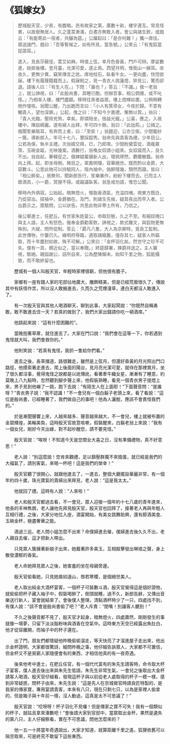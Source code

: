 # 《狐嫁女》

> 歷城殷天官，少貧，有膽略。邑有故家之第，廣數十畝，樓宇連亙。常見怪異，以故廢無居人。久之蓬蒿漸滿，白晝亦無敢入者。會公與諸生飲，或戲云：「有能寄此一宿者，共醵為筵。」公躍起曰：「是亦何難！」攜一席往。眾送諸門，戲曰：「吾等暫候之，如有所見，當急號。」公笑云：「有鬼狐當捉證耳。」
>
> 遂入，見長莎蔽徑，蒿艾如麻。時值上弦，幸月色昏黃，門戶可辨。摩娑數進，始抵後樓。登月臺，光潔可愛，遂止焉。西望月明，惟銜山一線耳。坐良久，更無少異，竊笑傳言之訛。席地枕石，臥看牛女。一更向盡，恍惚欲寐。樓下有履聲籍籍而上。假寐睨之，見一青衣人挑蓮燈，猝見公，驚而卻退。語後人曰：「有生人在。」下問：「誰也？」答云：「不識。」俄一老翁上，就公諦視，曰：「此殷尚書，其睡已酣。但辦吾事，相公倜儻，或不叱怪。」乃相率入樓，樓門盡闢。移時往來者益眾。樓上燈輝如晝。公稍稍轉側作嚏咳。翁聞公醒，乃出跪而言曰：「小人有箕帚女，今夜於歸。不意有觸貴人，望勿深罪。」公起，曳之曰：「不知今夕嘉禮，慚無以賀。」翁曰：「貴人光臨，壓除兇煞，幸矣。即煩陪坐，倍益光寵。」公喜，應之。入視樓中，陳設綺麗。遂有婦人出拜，年可四十餘。翁曰：「此拙荊。」公揖之。俄聞笙樂聒耳，有奔而上者，曰：「至矣！」翁趨迎，公亦立俟。少間籠紗一簇，導新郎入。年可十七八，豐採韶秀。翁命先與貴客為禮。少年目公。公若為儐，執半主禮。次翁婿交拜，已，乃即席。少間粉黛雲從，酒胾霧霈，玉碗金甌，光映幾案。酒數行，翁喚女奴請小姐來。女奴諾而入，良久不出。翁自起，搴韓促之。俄婢娼輩擁新人出，環佩璆然，麝蘭散馥。翁命向上拜。起，即坐母側。微目之，翠鳳明璫，容華絕世。既而酌以金爵，大容數斗。公思此物可以持驗同人，陰內袖中。偽醉隱幾，頹然而寢。皆曰：「相公醉矣。」居無何，聞新郎告行，笙樂暴作，紛紛下樓而去。已而主人斂酒具，小一爵，冥搜不得。或竊議臥客。翁急戒勿語，惟恐公聞。
>
> 移時內外俱寂。公始起。暗無燈火，惟脂香酒氣，充溢四堵。視東方既白，乃從容出。探袖中，金爵猶在。及門，則諸生先候，疑其夜出而早入者。公出爵示之。眾駭問，公以狀告。共思此物非寒士所有，乃信之。
>
> 後公舉進士，任肥丘。有世家朱姓宴公，命取巨觥，久之不至。有細奴掩口與主人語，主人有怒色。俄奉金爵勸客飲。諦視之，款式雕文，與狐物更無殊別。大疑，問所從制。答云：「爵凡八隻，大人為京卿時，覓良工監制。此世傳物，什襲已久。緣明府辱臨，適取諸箱簏，僅存其七，疑家人所竊取，而十年塵封如故，殊不可解。」公笑曰：「金杯羽化矣。然世守之珍不可失。僕有一具，頗近似之，當以奉贈。」終筵歸署，揀爵持送之。主人審視，駭絕。親詣謝公，詰所自來，公為歷陳顛末。始知千里之物，狐能攝致，而不敢終留也。

&emsp;&emsp;歷城有一個人叫殷天官，年輕時家裡很窮，但他很有膽子。

&emsp;&emsp;家鄉有一座有錢人家的宅邸佔地廣大，雕飾精美，但是已經荒廢很久了，傳說其中有妖怪作祟，所以沒人敢搬進去，久而久之荒煙漫草，連白天都沒人敢進入了。

&emsp;&emsp;有一次殷天官與其他人喝酒聊天，聊到此事，大家起鬨說：“你既然自稱勇敢，敢不敢進去住一天？若真的做到了，我們大家出錢請你吃一頓酒席。”

&emsp;&emsp;他跳起來說：“這有什麼困難的”。

&emsp;&emsp;當晚抱著草蓆，就住進去了。大家在門口說：“我們會在這等一下，你若遇到鬼怪就大叫，我們會救你的。”

&emsp;&emsp;他則笑說：“若真有鬼怪，我抓一隻給你們看。”

&emsp;&emsp;進去之後，長草擋道，路很難走，雖然是上弦月，但還好昏黃的月光照出門口路徑，他摸索著走進去，爬上後面的陽台，見月亮光潔可愛，就待在那裡賞月，坐了很久都沒事，覺得鬼怪之說都是以訛傳訛，看著牽牛織女星，漸漸有了睡意，約莫晚上八九點時，忽然聽到腳步聲上來，他假裝熟睡，看見一個青衣男子提燈上來，男子見到他嚇了一跳，跑下去說：“有陌生人在上面耶！”下面聲音問：“是誰呀？”青衣男子說：“我不認識！”不一會兒有一個白鬍子老頭上來，看了看說：“這位是殷尚書，已經睡著了，我們做自己的事吧！他為人灑脫，應該不會責怪我們的。”

&emsp;&emsp;於是漸聞聲響上來，人越來越多、聲音越來越大，不一會兒，樓上就被布置的金碧輝煌，美輪美奐，這時殷天官故意咳嗽，假裝醒來，白鬍老翁上來說：“我有一個女兒，剛好今天出嫁，對不起吵醒您，請不要見怪。”

&emsp;&emsp;殷天官說：“唉呀！不知道今天是您閨女大喜之日，沒有準備禮物，真不好意思！”

&emsp;&emsp;老人說：“別這麼說！您肯來觀禮，足以鎮壓群魔不來搗蛋，就已經是我們的大福氣了，請別客氣，來喝一杯吧！這是我們的榮幸！”

&emsp;&emsp;殷天官聽了很開心，就跟他進去了，一進去，整個大廳擺設華麗非常，有一個年約四十歲，珠光寶氣的貴婦出來拜見，老人說：“這是我太太。”

&emsp;&emsp;他就回了禮。這時有人說：“人來啦！”

&emsp;&emsp;老人和殷天官都過去看，不一會兒，眾人迎接一個年約十七八歲的青年進來，他長的丰神雋朗，老人讓他先拜見殷天官，殷天官也回拜了，接著老人再與年輕人互相行禮，之後，大家分地位入座，酒宴開始，有美女跳舞助興，還有醇酒美食、玉碗金杯，極盡奢華之能。

&emsp;&emsp;酒過三巡，老人問小姐怎麼不出來？命僕婦進去催，僕婦進去後久久不出，老人親自去催，這才把新人帶出。

&emsp;&emsp;只見眾人簇擁著新娘子出來，她戴著許多美玉，互相敲擊發出琳琅之聲，身上散發濃郁的香氣。

&emsp;&emsp;老人命她拜見眾人之後，她害羞的坐在母親旁邊。

&emsp;&emsp;殷天官偷看她，只見她眉如遠山，唇若寒櫻，是個絕世美人。

&emsp;&emsp;老人取出純金大酒杯宴客，一個杯子可裝數斗酒，殷天官覺得這是個好證物，就偷偷把杯子藏入袖子中，假裝喝醉了，倒頭就睡，過不久，新郎告辭，又傳出音樂送行新人，宴會就結束了。會後僕人整理，清點酒杯時少了一只，四處找不到，有僕人說：“該不會是殷尚書偷了吧？”老人斥責：“閉嘴！別讓客人聽到！”

&emsp;&emsp;不久之後聲音都不見了，殷天官才起身，暗無燈火，四處蕭然，剛剛發生的事就像一場夢，只留下淡淡脂粉味與酒香在空氣中。這時東方天空已經露出魚肚白，他才從容離開，而袖子中的杯子還在。

&emsp;&emsp;出了門，朋友們都懷疑他昨晚偷偷溜走，等天快亮了才溜進屋子走出來，他出示金杯證明，大家都很驚訝，細問昨晚之事，他仔細告訴眾人，大家都不可置信，但金杯又不是貧窮人家隨便會有的東西，才相信他真的有一夜奇遇。

&emsp;&emsp;後來他考中進士，在肥丘任官，有一個代代富有的朱先生請客時，命令取大杯子宴客，僕人進去後出來與朱先生低語，朱先生非常生氣，一會兒之後取出大金杯請客人喝酒，殷天官仔細看，發現這杯子與以前從老人處取得的杯子一模一樣，感到非常疑惑，問杯子由來，朱先生說：“這是先人在京城做官時請良匠特製的，是我家的傳家寶，專用宴請貴客，本來有八只，現在只剩七只，以為是家裡人偷拿的，但是箱子與十年前一樣，沒人動過，這真是太不可思議了！”

&emsp;&emsp;殷天官說：“哎呀呀！杯子羽化不見囉！但是傳家之寶不可失！我有一個類似的杯子，就姑且拿來湊數吧！”會後請大家到官邸中，當眾取出金杯，果然是遺失的第八只，主人仔細察看，實在不可思議，問他怎麼來的？

&emsp;&emsp;他一五一十將當年奇遇說出，大家才知道，就算距離千里之遙，狐狸依舊可以隔空取來，可是終究不敢留下這些東西。
